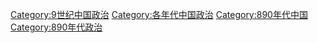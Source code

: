 [[Category:9世纪中国政治|Category:9世纪中国政治]]
[[Category:各年代中国政治|Category:各年代中国政治]]
[[Category:890年代中国|Category:890年代中国]]
[[Category:890年代政治|Category:890年代政治]]